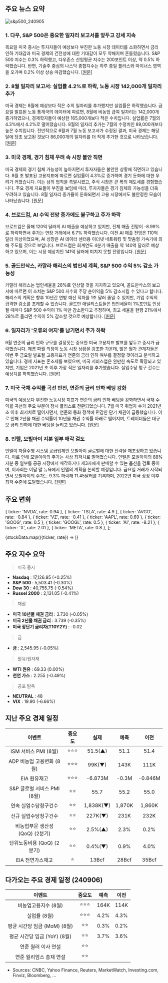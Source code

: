 ## 주요 뉴스 요약

![s&p500_240905](/map/240905.png)

### 1. **다우, S&P 500은 중요한 일자리 보고서를 앞두고 강세 지속**

목요일 미국 증시는 투자자들이 예상보다 부진한 노동 시장 데이터를 소화하면서 금리 인하 기대감과 미국 경제의 건전성에 대한 기대감이 모두 약해지며 흔들렸습니다. S&P 500 지수는 0.3% 하락했고, 다우존스 산업평균 지수는 200포인트 이상, 약 0.5% 하락했습니다. 반면, 기술주 중심의 나스닥 종합지수는 하루 종일 플러스와 마이너스 영역을 오가며 0.2% 이상 상승 마감했습니다. [[원문]](https://finance.yahoo.com/news/live/stock-market-today-dow-sp-500-continue-september-swoon-ahead-of-pivotal-jobs-report-200215727.html)

### 2. **8월 일자리 보고서: 실업률 4.2%로 하락, 노동 시장 142,000개 일자리 추가**

미국 경제는 8월에 예상보다 적은 수의 일자리를 추가했지만 실업률은 하락했습니다. 금요일 발표된 노동 통계국의 데이터에 따르면, 8월에 비농업 급여 일자리는 142,000개 증가하였으나, 경제학자들이 예상한 165,000개보다 적은 수치입니다. 실업률은 7월의 4.3%에서 4.2%로 떨어졌습니다. 8월의 일자리 추가는 7월의 수정치인 89,000개보다 높은 수치입니다. 전반적으로 6월과 7월 노동 보고서가 수정된 결과, 미국 경제는 해당 달에 당초 보고된 것보다 86,000개의 일자리를 더 적게 추가한 것으로 나타났습니다. [[원문]](https://finance.yahoo.com/news/august-jobs-report-set-to-be-the-pivotal-factor-in-the-size-of-the-feds-coming-interest-rate-cut-182656927.html)

### 3. **미국 경제, 경기 침체 우려 속 시장 불안 직면**

미국 경제의 경기 침체 가능성이 높아지면서 투자자들은 불안한 상황에 직면하고 있습니다. 8월 초 발표된 고용지표에 따르면 실업률이 4.3%로 증가하며 경기 둔화에 대한 우려가 커졌습니다. 이는 삼의 법칙을 촉발시켰고, 주식 시장은 큰 폭의 매도세를 경험했습니다. 주요 경제 지표들이 부진을 보임에 따라, 투자자들은 경기 침체의 가능성을 더욱 우려하고 있습니다. 8월 일자리 증가율이 둔화되면서 고용 시장에서도 불안정한 모습이 나타났습니다. [[원문]](https://www.marketwatch.com/story/markets-are-uneasy-as-a-u-s-recession-looks-more-likely-3cecca30?mod=home-page)

### 4. **브로드컴, AI 수익 전망 증가에도 불구하고 주가 하락**

브로드컴은 올해 120억 달러의 AI 매출을 예상하고 있지만, 전체 매출 전망이 -8.99%로 하락하면서 주가는 연장 거래에서 6.7% 하락했습니다. 이전 AI 매출 전망은 110억 달러 이상이었으며, AI 성장은 AI 데이터 센터용 이더넷 네트워킹 및 맞춤형 가속기에 의해 주도될 것으로 보입니다. 브로드컴은 회계연도 4분기 매출을 약 140억 달러로 예상하고 있으며, 이는 시장 예상치인 141억 달러에 미치지 못할 전망입니다. [[원문]](https://www.marketwatch.com/story/broadcom-boosts-ai-revenue-outlook-but-stock-falls-after-mixed-earnings-794b2d73?mod=home-page)

### 5. **골드만삭스, 카말라 해리스의 법인세 계획, S&P 500 수익 5% 감소 가능성**

카말라 해리스는 법인세율을 28%로 인상할 것을 지지하고 있으며, 골드만삭스의 보고서에 따르면 이 조치는 S&P 500 지수의 주당 순이익을 5% 감소시킬 수 있다고 합니다. 해리스의 계획은 향후 10년간 연방 예산 적자를 1조 달러 줄일 수 있지만, 기업 수익의 급격한 감소를 초래할 수 있습니다. 골드만 애널리스트들은 법인세율이 1%포인트 인상될 때마다 S&P 500 수익이 1% 미만 감소한다고 추정하며, 최고 세율을 현행 21%에서 28%로 올리면 수익이 5% 감소할 것으로 예상합니다. [[원문]](https://www.marketwatch.com/story/kamala-harriss-corporate-tax-plan-could-cut-s-p-500-earnings-by-5-goldman-sachs-e168b731?&mod=home-page)

### 6. **일자리가 '오류의 여지'를 남기면서 주가 하락**

9월 연준의 금리 인하 규모를 결정짓는 중요한 미국 고용지표 발표를 앞두고 증시가 급락했습니다. 제롬 파월 의장이 노동 시장 상황을 강조한 가운데, 많은 월가 관계자들은 이번 주 금요일 발표될 고용지표가 연준의 금리 인하 여부를 결정할 것이라고 분석하고 있습니다. 경제 지표는 혼조세를 보였으며, 미국 서비스업은 완만한 속도로 확장되고 있지만, 기업은 2021년 초 이후 가장 적은 일자리를 추가했습니다. 실업수당 청구 건수는 예상치를 하회했습니다. [[원문]](https://www.bloomberg.com/news/articles/2024-09-04/stock-market-today-dow-s-p-live-updates?srnd=phx-markets&embedded-checkout=true)

### 7. **미국 국채 수익률 곡선 반전, 연준의 금리 인하 베팅 강화**

미국의 예상보다 부진한 노동시장 지표가 연준의 금리 인하 베팅을 강화하면서 국채 수익률 곡선의 주요 부분이 잠시 플러스로 전환되었습니다. 7월 미국 취업자 수가 2021년 초 이후 최저치로 떨어지면서, 연준의 통화 정책에 민감한 단기 채권이 급등했습니다. 이로 인해 2년물 채권 수익률이 10년물 채권 수익률 아래로 떨어지며, 트레이더들은 대규모 금리 인하에 대한 베팅을 늘리고 있습니다. [[원문]](https://www.bloomberg.com/news/articles/2024-09-04/us-yield-curve-disinverts-as-soft-labor-data-fuels-fed-cut-bets?srnd=phx-markets&embedded-checkout=true)

### 8. **인텔, 모빌아이 지분 일부 매각 검토**

인텔이 자율주행 시스템 공급업체인 모빌아이 글로벌에 대한 전략을 재조정하고 있습니다. 이로 인해 모빌아이의 주가는 사상 최저치로 떨어졌습니다. 인텔은 모빌아이의 88% 지분 중 일부를 공공 시장에서 매각하거나 제3자에게 판매할 수 있는 옵션을 검토 중이며, 이사회는 이달 말 뉴욕에서 인텔의 계획을 논의할 예정입니다. 금요일 거래가 시작되면서 모빌아이의 주가는 9.3% 하락해 11.45달러를 기록하며, 2022년 미국 상장 이후 최저 수준에 도달했습니다. [[원문]](https://www.bloomberg.com/news/articles/2024-09-05/intel-is-said-to-explore-sale-of-part-of-stake-in-mobileye?srnd=phx-markets)

## 주요 변화

  { ticker: 'NVDA', rate: 0.94 },
  { ticker: 'TSLA', rate: 4.9 },
  { ticker: 'AVGO', rate: -0.84 },
  { ticker: 'VZ', rate: -0.41 },
  { ticker: 'AAPL', rate: 0.69 },
  { ticker: 'GOOG', rate: 0.5 },
  { ticker: 'GOOGL', rate: 0.5 },
  { ticker: 'AI', rate: -8.21 },
  { ticker: 'X', rate: 2.01 },
  { ticker: 'META', rate: 0.8 },
];

{stockData.map(({ticker, rate}) => <StockCardMini ticker={ticker} rate={rate}></StockCardMini>)}

## 주요 지수 요약

> 미국 증시

- **Nasdaq** : 17,126.95 (+0.25%)
- **S&P 500** : 5,503.41 (-0.30%)
- **Dow 30** : 40,755.75 (-0.54%)
- **Russel 2000** : 2,131.05 (-0.41%)

> 채권

- **미국 10년물 채권 금리** : 3.730 (-0.05%)
- **미국 2년물 채권 금리** : 3.739 (-0.35%)
- **미국 장단기 금리차(T10Y2Y)** : -0.02

> 금

- **금** : 2,545.95 (-0.05%)

> 원유/원자재

- **WTI 원유** : 69.33 (0.00%)
- **천연 가스** : 2.255 (-0.49%)

> 공포 탐욕

- **NEUTRAL** : 48
- **VIX** : 19.90 (-6.66%)

## 지난 주요 경제 일정

|             이벤트              | 중요도 |   실제    |  예측  |  이전   |
| :-----------------------------: | :----: | :-------: | :----: | :-----: |
|      ISM 서비스 PMI (8월)       | ⭐⭐⭐ |  51.5(▲)  |  51.1  |  51.4   |
|    ADP 비농업 고용변화 (8월)    | ⭐⭐⭐ |  99K(▼)   |  143K  |  111K   |
|          EIA 원유재고           | ⭐⭐⭐ |  -6.873M  | -0.3M  | -0.846M |
|   S&P 글로벌 서비스 PMI (8월)   |  ⭐⭐  |   55.7    |  55.2  |  55.0   |
|      연속 실업수당청구건수      |  ⭐⭐  | 1,838K(▼) | 1,870K | 1,860K  |
|      신규 실업수당청구건수      |  ⭐⭐  |  227K(▼)  |  231K  |  232K   |
| 비농업부문 생산성 (QoQ) (2분기) |  ⭐⭐  |  2.5%(▲)  |  2.3%  |  0.2%   |
|   단위노동비용 (QoQ) (2분기)    |  ⭐⭐  |  0.4%(▼)  |  0.9%  |  4.0%   |
|        EIA 천연가스재고         |   ⭐   |   13Bcf   | 28Bcf  |  35Bcf  |

## 다가오는 주요 경제 일정 (240906)

|            이벤트            | 중요도 | 예측 | 이전 |
| :--------------------------: | :----: | :--: | :--: |
|     비농업고용지수 (8월)     | ⭐⭐⭐ | 164K | 114K |
|         실업률 (8월)         | ⭐⭐⭐ | 4.2% | 4.3% |
| 평균 시간당 임금 (MoM) (8월) |  ⭐⭐  | 0.3% | 0.2% |
| 평균 시간당 임금 (YoY) (8월) |  ⭐⭐  | 3.7% | 3.6% |
|     연준 월러 이사 연설      |  ⭐⭐  |      |      |
|   연준 윌리엄스 총재 연설    |  ⭐⭐  |      |      |

- Sources: CNBC, Yahoo Finance, Reuters, MarketWatch, Investing.com, Finviz, Bloomberg, ...
